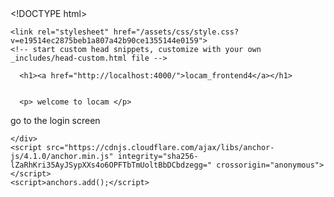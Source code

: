 <!DOCTYPE html>
<html lang="en-US">
  <head>
    <meta charset="UTF-8">
    <meta http-equiv="X-UA-Compatible" content="IE=edge">
    <meta name="viewport" content="width=device-width, initial-scale=1">

<!-- Begin Jekyll SEO tag v2.8.0 -->
<title>index | locam_frontend4</title>
<meta name="generator" content="Jekyll v3.9.3" />
<meta property="og:title" content="index" />
<meta property="og:locale" content="en_US" />
<link rel="canonical" href="http://localhost:4000/index.qmd" />
<meta property="og:url" content="http://localhost:4000/index.qmd" />
<meta property="og:site_name" content="locam_frontend4" />
<meta property="og:type" content="website" />
<meta name="twitter:card" content="summary" />
<meta property="twitter:title" content="index" />
<script type="application/ld+json">
{"@context":"https://schema.org","@type":"WebPage","headline":"index","url":"http://localhost:4000/index.qmd"}</script>
<!-- End Jekyll SEO tag -->

    <link rel="stylesheet" href="/assets/css/style.css?v=e19514ec2875beb1a807a42b90ce1355144e0159">
    <!-- start custom head snippets, customize with your own _includes/head-custom.html file -->

<!-- Setup Google Analytics -->



<!-- You can set your favicon here -->
<!-- link rel="shortcut icon" type="image/x-icon" href="/favicon.ico" -->

<!-- end custom head snippets -->

  </head>
  <body>
    <div class="container-lg px-3 my-5 markdown-body">
      
      <h1><a href="http://localhost:4000/">locam_frontend4</a></h1>
      

      <p> welcome to locam </p>
go to the login screen

      
    </div>
    <script src="https://cdnjs.cloudflare.com/ajax/libs/anchor-js/4.1.0/anchor.min.js" integrity="sha256-lZaRhKri35AyJSypXXs4o6OPFTbTmUoltBbDCbdzegg=" crossorigin="anonymous"></script>
    <script>anchors.add();</script>
  </body>
</html>

